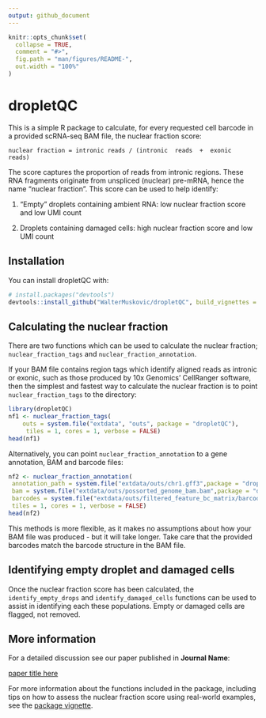 ```yaml
---
output: github_document
---
```


<!-- README.md is generated from README.Rmd. Please edit that file -->

```r
knitr::opts_chunk$set(
  collapse = TRUE,
  comment = "#>",
  fig.path = "man/figures/README-",
  out.width = "100%"
)
```

# dropletQC

<!-- badges: start -->
<!-- badges: end -->

This is a simple R package to calculate, for every requested cell barcode in a provided scRNA-seq BAM file, the nuclear fraction score:

    nuclear fraction = intronic reads / (intronic  reads  +  exonic  reads)

The score captures the proportion of reads from intronic regions. These RNA fragments originate from unspliced (nuclear) pre-mRNA, hence the name "nuclear fraction". This score can be used to help identify:

 1. "Empty" droplets containing ambient RNA: low nuclear fraction score and low UMI count
 
 2. Droplets containing damaged cells: high nuclear fraction score and low UMI count


## Installation

You can install dropletQC with:

``` r
# install.packages("devtools")
devtools::install_github("WalterMuskovic/dropletQC", build_vignettes = TRUE)
```

## Calculating the nuclear fraction

There are two functions which can be used to calculate the nuclear fraction; `nuclear_fraction_tags` and `nuclear_fraction_annotation`. 

If your BAM file contains region tags which identify aligned reads as intronic or exonic, such as those produced by 10x Genomics' CellRanger software, then the simplest and fastest way to calculate the nuclear fraction is to point `nuclear_fraction_tags` to the directory:

```r
library(dropletQC)
nf1 <- nuclear_fraction_tags(
    outs = system.file("extdata", "outs", package = "dropletQC"),
     tiles = 1, cores = 1, verbose = FALSE)
head(nf1)
```

Alternatively, you can point `nuclear_fraction_annotation` to a gene annotation, BAM and barcode files:
```r
nf2 <- nuclear_fraction_annotation(
 annotation_path = system.file("extdata/outs/chr1.gff3",package = "dropletQC"),
 bam = system.file("extdata/outs/possorted_genome_bam.bam",package = "dropletQC"),
 barcodes = system.file("extdata/outs/filtered_feature_bc_matrix/barcodes.tsv.gz",package = "dropletQC"),
 tiles = 1, cores = 1, verbose = FALSE)
head(nf2)
```
This methods is more flexible, as it makes no assumptions about how your BAM file was produced - but it will take longer.
Take care that the provided barcodes match the barcode structure in the BAM file.

## Identifying empty droplet and damaged cells

Once the nuclear fraction score has been calculated, the `identify_empty_drops` and `identify_damaged_cells` functions can be used to assist in identifying each these populations. Empty or damaged cells are flagged, not removed.


## More information

For a detailed discussion see our paper published in **Journal Name**:

[paper title here](https://www.google.com)

For more information about the functions included in the package, including tips on how to assess the nuclear fraction score using real-world examples, see the [package vignette](https://waltermuskovic.github.io/dropletQC/articles/dropletQC.html).
